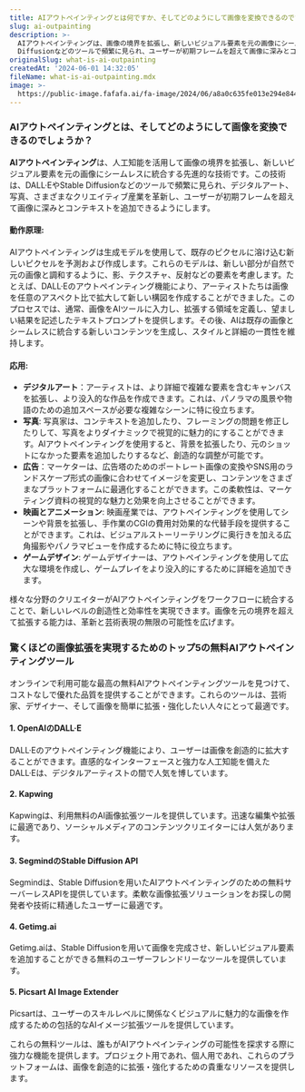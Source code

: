 ```yaml
---
title: AIアウトペインティングとは何ですか、そしてどのようにして画像を変換できるのですか
slug: ai-outpainting
description: >-
  AIアウトペインティングは、画像の境界を拡張し、新しいビジュアル要素を元の画像にシームレスに統合するために人工知能を活用する先進的な技術です。この技術は、DALL·EやStable
  Diffusionなどのツールで頻繁に見られ、ユーザーが初期フレームを超えて画像に深みとコンテキストを追加できるようにし、デジタルアート、写真、さまざまなクリエイティブ産業を革新することができます。
originalSlug: what-is-ai-outpainting
createdAt: '2024-06-01 14:32:05'
fileName: what-is-ai-outpainting.mdx
image: >-
  https://public-image.fafafa.ai/fa-image/2024/06/a8a0c635fe013e294e844f629758c3a5.webp
---
```



### AIアウトペインティングとは、そしてどのようにして画像を変換できるのでしょうか？

**AIアウトペインティング**は、人工知能を活用して画像の境界を拡張し、新しいビジュアル要素を元の画像にシームレスに統合する先進的な技術です。この技術は、DALL·EやStable Diffusionなどのツールで頻繁に見られ、デジタルアート、写真、さまざまなクリエイティブ産業を革新し、ユーザーが初期フレームを超えて画像に深みとコンテキストを追加できるようにします。

#### 動作原理:
AIアウトペインティングは生成モデルを使用して、既存のピクセルに溶け込む新しいピクセルを予測および作成します。これらのモデルは、新しい部分が自然で元の画像と調和するように、影、テクスチャ、反射などの要素を考慮します。たとえば、DALL·Eのアウトペインティング機能により、アーティストたちは画像を任意のアスペクト比で拡大して新しい構図を作成することができました。このプロセスでは、通常、画像をAIツールに入力し、拡張する領域を定義し、望ましい結果を記述したテキストプロンプトを提供します。その後、AIは既存の画像とシームレスに統合する新しいコンテンツを生成し、スタイルと詳細の一貫性を維持します。

#### 応用:
- **デジタルアート**：アーティストは、より詳細で複雑な要素を含むキャンバスを拡張し、より没入的な作品を作成できます。これは、パノラマの風景や物語のための追加スペースが必要な複雑なシーンに特に役立ちます。
- **写真**: 写真家は、コンテキストを追加したり、フレーミングの問題を修正したりして、写真をよりダイナミックで視覚的に魅力的にすることができます。AIアウトペインティングを使用すると、背景を拡張したり、元のショットになかった要素を追加したりするなど、創造的な調整が可能です。
- **広告**：マーケターは、広告塔のためのポートレート画像の変換やSNS用のランドスケープ形式の画像に合わせてイメージを変更し、コンテンツをさまざまなプラットフォームに最適化することができます。この柔軟性は、マーケティング資料の視覚的な魅力と効果を向上させることができます。
- **映画とアニメーション**: 映画産業では、アウトペインティングを使用してシーンや背景を拡張し、手作業のCGIの費用対効果的な代替手段を提供することができます。これは、ビジュアルストーリーテリングに奥行きを加える広角撮影やパノラマビューを作成するために特に役立ちます。
- **ゲームデザイン**: ゲームデザイナーは、アウトペインティングを使用して広大な環境を作成し、ゲームプレイをより没入的にするために詳細を追加できます。

様々な分野のクリエイターがAIアウトペインティングをワークフローに統合することで、新しいレベルの創造性と効率性を実現できます。画像を元の境界を超えて拡張する能力は、革新と芸術表現の無限の可能性を広げます。

### 驚くほどの画像拡張を実現するためのトップ5の無料AIアウトペインティングツール

オンラインで利用可能な最高の無料AIアウトペインティングツールを見つけて、コストなしで優れた品質を提供することができます。これらのツールは、芸術家、デザイナー、そして画像を簡単に拡張・強化したい人々にとって最適です。

#### 1. OpenAIのDALL·E
DALL·Eのアウトペインティング機能により、ユーザーは画像を創造的に拡大することができます。直感的なインターフェースと強力な人工知能を備えたDALL·Eは、デジタルアーティストの間で人気を博しています。

#### 2. Kapwing
Kapwingは、利用無料のAI画像拡張ツールを提供しています。迅速な編集や拡張に最適であり、ソーシャルメディアのコンテンツクリエイターには人気があります。

#### 3. SegmindのStable Diffusion API
Segmindは、Stable Diffusionを用いたAIアウトペインティングのための無料サーバーレスAPIを提供しています。柔軟な画像拡張ソリューションをお探しの開発者や技術に精通したユーザーに最適です。

#### 4. Getimg.ai
Getimg.aiは、Stable Diffusionを用いて画像を完成させ、新しいビジュアル要素を追加することができる無料のユーザーフレンドリーなツールを提供しています。

#### 5. Picsart AI Image Extender
Picsartは、ユーザーのスキルレベルに関係なくビジュアルに魅力的な画像を作成するための包括的なAIイメージ拡張ツールを提供しています。

これらの無料ツールは、誰もがAIアウトペインティングの可能性を探求する際に強力な機能を提供します。プロジェクト用であれ、個人用であれ、これらのプラットフォームは、画像を創造的に拡張・強化するための貴重なリソースを提供します。